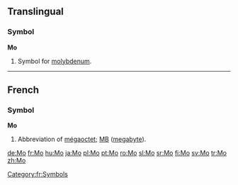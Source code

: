 {{see|mo|MO|m.o.|mō|mó|mǒ|mò}}
==Translingual==

===Symbol===
'''Mo'''

# {{element symbol}} Symbol for [[molybdenum]].

----

==French==

===Symbol===
'''Mo'''

# Abbreviation of [[mégaoctet]]; [[MB]] ([[megabyte]]).

[[Category:fr:Symbols]]

[[de:Mo]]
[[fr:Mo]]
[[hu:Mo]]
[[ja:Mo]]
[[pl:Mo]]
[[pt:Mo]]
[[ro:Mo]]
[[sl:Mo]]
[[sr:Mo]]
[[fi:Mo]]
[[sv:Mo]]
[[tr:Mo]]
[[zh:Mo]]